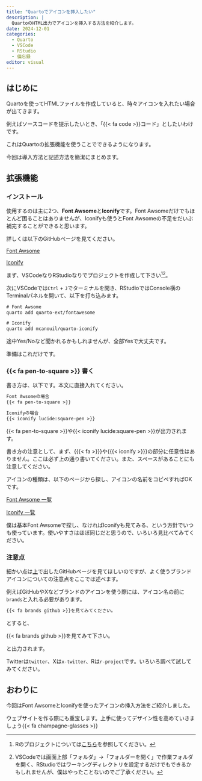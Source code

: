 ```yaml
---
title: "Quartoでアイコンを挿入したい"
description: |
  QuartoのHTML出力でアイコンを挿入する方法を紹介します。
date: 2024-12-01
categories:
  - Quarto
  - VSCode
  - RStudio
  - 備忘録
editor: visual
---
```


## はじめに

Quartoを使ってHTMLファイルを作成していると、時々アイコンを入れたい場合が出てきます。

例えばソースコードを提示したいとき、「{{< fa code >}}コード」としたいわけです。

これはQuartoの拡張機能を使うことでできるようになります。

今回は導入方法と記述方法を簡潔にまとめます。

## 拡張機能

### インストール {#install}

使用するのは主に2つ、**Font Awsome**と**Iconify**です。Font Awsomeだけでもほとんど困ることはありませんが、Iconifyも使うとFont Awsomeの不足をだいぶ補完することができると思います。

詳しくは以下のGitHubページを見てください。

::: {.callout-tip appearance="minimal"}
[Font Awsome](https://github.com/quarto-ext/fontawesome)
:::

::: {.callout-tip appearance="minimal"}
[Iconify](https://github.com/mcanouil/quarto-iconify)
:::

まず、VSCodeなりRStudioなりでプロジェクトを作成して下さい[^1][^2]。

[^1]: Rのプロジェクトについては[こちら](../240515_rproj/index.html)を参照してください。

[^2]: VSCodeでは画面上部「フォルダ」→「フォルダーを開く」で作業フォルダを開く、RStudioではワーキングディレクトリを設定するだけでもできるかもしれませんが、僕はやったことないのでご了承ください。

次にVSCodeでは`Ctrl` + `J`でターミナルを開き、RStudioではConsole横のTerminalパネルを開いて、以下を打ち込みます。

``` default
# Font Awsome
quarto add quarto-ext/fontawesome

# Iconify
quarto add mcanouil/quarto-iconify
```

途中Yes/Noなど聞かれるかもしれませんが、全部Yesで大丈夫です。

準備はこれだけです。

### {{< fa pen-to-square >}} 書く

書き方は、以下です。本文に直接入れてください。

``` .markdown
Font Awsomeの場合
{{< fa pen-to-square >}}

Iconifyの場合
{{< iconify lucide:square-pen >}}
```

{{< fa pen-to-square >}}や{{< iconify lucide:square-pen >}}が出力されます。

書き方の注意として、まず、{{{< fa >}}}や{{{< iconify >}}}の部分に任意性はありません。ここは必ず上の通り書いてください。また、スペースがあることにも注意してください。

アイコンの種類は、以下のページから探し、アイコンの名前をコピペすればOKです。

::: {.callout-tip appearance="minimal"}
[Font Awsome 一覧](https://fontawesome.com/search?m=free)
:::

::: {.callout-tip appearance="minimal"}
[Iconify 一覧](https://icon-sets.iconify.design/)
:::

僕は基本Font Awsomeで探し、なければIconifyも見てみる、という方針でいつも使っています。使いやすさはほぼ同じだと思うので、いろいろ見比べてみてください。

### 注意点

細かい点は[上](#install)で出したGitHubページを見てほしいのですが、よく使うブランドアイコンについての注意点をここでは述べます。

例えばGitHubやXなどブランドのアイコンを使う際には、アイコン名の前に`brands`と入れる必要があります。

``` .markdown
{{< fa brands github >}}を見てみてください。
```

とすると、

{{< fa brands github >}}を見てみて下さい。

と出力されます。

Twitterは`twitter`、Xは`x-twitter`、Rは`r-project`です。いろいろ調べて試してみてください。

## おわりに

今回はFont AwsomeとIconifyを使ったアイコンの挿入方法をご紹介しました。

ウェブサイトを作る際にも重宝します。上手に使ってデザイン性を高めていきましょう{{< fa champagne-glasses >}}